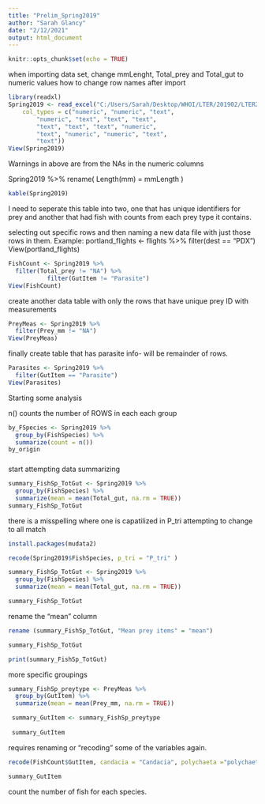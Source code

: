 ```yaml
---
title: "Prelim_Spring2019"
author: "Sarah Glancy"
date: "2/12/2021"
output: html_document
---
```


```r
knitr::opts_chunk$set(echo = TRUE)
```
when importing data set, change mmLenght, Total_prey and Total_gut to numeric values
 how to change row names after import
 
```r
library(readxl)
Spring2019 <- read_excel("C:/Users/Sarah/Desktop/WHOI/LTER/201902/LTER201902_FishGuts.xlsx", 
    col_types = c("numeric", "numeric", "text", 
        "numeric", "text", "text", "text", 
        "text", "text", "text", "numeric", 
        "text", "numeric", "numeric", "text", 
        "text"))
View(Spring2019)
```
 
 
 Warnings in above are from the NAs in the numeric columns
 
 Spring2019 %>% 
  rename(
    Length(mm) = mmLength )

```r


kable(Spring2019)
```

I need to seperate this table into two, one that has unique identifiers for prey and another that had fish with counts from each prey type it contains. 

selecting out specific rows and then naming a new data file with just those rows in them. 
Example: portland_flights <- flights %>% 
            filter(dest == "PDX")
            View(portland_flights)
```r
FishCount <- Spring2019 %>% 
  filter(Total_prey != "NA") %>%
           filter(GutItem != "Parasite")
View(FishCount)

```

create another data table with only the rows that have unique prey ID with measurements 
```r

PreyMeas <- Spring2019 %>% 
  filter(Prey_mm != "NA")
View(PreyMeas)
```

finally create table that has parasite info- will be remainder of rows. 

```r
Parasites <- Spring2019 %>% 
  filter(GutItem == "Parasite")
View(Parasites)

```

Starting some analysis

n() counts the number of ROWS in each each group

```r

by_FSpecies <- Spring2019 %>% 
  group_by(FishSpecies) %>% 
  summarize(count = n())
by_origin
```

###
start attempting data summarizing

```r

summary_FishSp_TotGut <- Spring2019 %>% 
  group_by(FishSpecies) %>% 
  summarize(mean = mean(Total_gut, na.rm = TRUE))
summary_FishSp_TotGut
```
 there is a misspelling where one is capatilized in P_tri attempting to change to all match
 
```r
install.packages(mudata2)

recode(Spring2019$FishSpecies, p_tri = "P_tri" )

summary_FishSp_TotGut <- Spring2019 %>% 
  group_by(FishSpecies) %>% 
  summarize(mean = mean(Total_gut, na.rm = TRUE))

summary_FishSp_TotGut
```
 rename the "mean" column
 
```r

rename (summary_FishSp_TotGut, "Mean prey items" = "mean")

summary_FishSp_TotGut
```
```r
print(summary_FishSp_TotGut)
```
more specific groupings
```r
summary_FishSp_preytype <- PreyMeas %>% 
  group_by(GutItem) %>%
  summarize(mean = mean(Prey_mm, na.rm = TRUE))

 summary_GutItem <- summary_FishSp_preytype
 
 summary_GutItem
```
requires renaming or "recoding" some of the variables again. 

```r

recode(FishCount$GutItem, candacia = "Candacia", polychaeta ="polychaeta" )

summary_GutItem

```
count the number of fish for each species. 

```r


```

